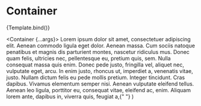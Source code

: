 

<Meta title="Components/Conatiner" component={Container} />

# Container

<Canvas>
  <Story
    name="Overview"
    args={{
      size: "medium",
      as: "section",
    }}
  >
    {Template.bind()}
  </Story>
</Canvas>

<ArgsTable />

  <Container {...args}>
    <Typography>
      Lorem ipsum dolor sit amet, consectetuer adipiscing elit. Aenean commodo
      ligula eget dolor. Aenean massa. Cum sociis natoque penatibus et magnis
      dis parturient montes, nascetur ridiculus mus. Donec quam felis, ultricies
      nec, pellentesque eu, pretium quis, sem. Nulla consequat massa quis enim.
      Donec pede justo, fringilla vel, aliquet nec, vulputate eget, arcu. In
      enim justo, rhoncus ut, imperdiet a, venenatis vitae, justo. Nullam dictum
      felis eu pede mollis pretium. Integer tincidunt. Cras dapibus. Vivamus
      elementum semper nisi. Aenean vulputate eleifend tellus. Aenean leo
      ligula, porttitor eu, consequat vitae, eleifend ac, enim. Aliquam lorem
      ante, dapibus in, viverra quis, feugiat a,{" "}
    </Typography>
  </Container>
)
